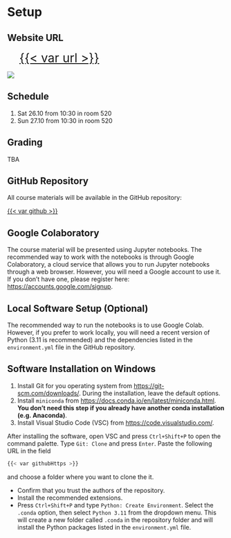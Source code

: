 # Setup {.unnumbered}

:::{.callout-note}
## Website URL

[{{< var url >}}]({{< var url >}}){style="font-size:2em; margin-left: 1em;"}

![](./figures/qr_code.png)

:::

## Schedule

1. Sat 26.10 from 10:30 in room 520
2. Sun 27.10 from 10:30 in room 520

## Grading

TBA

## GitHub Repository

All course materials will be available in the GitHub repository:

[{{< var github >}}]({{< var github >}})

## Google Colaboratory

The course material will be presented using Jupyter notebooks. The recommended way to work with the notebooks is through Google Colaboratory, a cloud service that allows you to run Jupyter notebooks through a web browser. However, you will need a Google account to use it. If you don't have one, please register here: <https://accounts.google.com/signup>.

## Local Software Setup (Optional)

The recommended way to run the notebooks is to use Google Colab. However, if you prefer to work locally, you will need a recent version of Python (3.11 is recommended) and the dependencies listed in the `environment.yml` file in the GitHub repository.

:::{.callout-note collapsed="true"}
## Software Installation on Windows

1. Install Git for you operating system from [https://git-scm.com/downloads/](https://git-scm.com/downloads). During the installation, leave the default options.
2. Install `miniconda` from [https://docs.conda.io/en/latest/miniconda.html](https://docs.conda.io/en/latest/miniconda.html). **You don't need this step if you already have another conda installation (e.g. Anaconda)**.
3. Install Visual Studio Code (VSC) from [https://code.visualstudio.com/](https://code.visualstudio.com/).
:::

After installing the software, open VSC and press `Ctrl+Shift+P` to open the command palette. Type `Git: Clone` and press `Enter`. Paste the following URL in the field 

```bash
{{< var githubHttps >}}
```

and choose a folder where you want to clone the it.

- Confirm that you trust the authors of the repository.
- Install the recommended extensions.
- Press `Ctrl+Shift+P` and type `Python: Create Environment`. Select the `.conda` option, then select `Python 3.11` from the dropdown menu. This will create a new folder called `.conda` in the repository folder and will install the Python packages listed in the `environment.yml` file.
